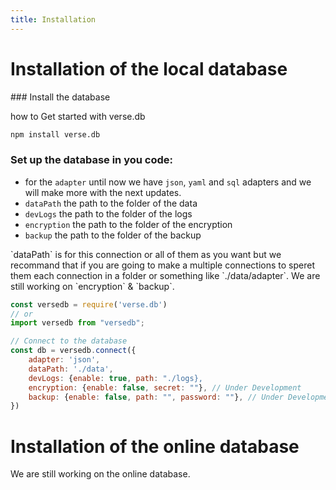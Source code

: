 ```yaml
---
title: Installation
---
```


# Installation of the local database

<Steps>
### Install the database

how to Get started with verse.db

```bash copy npm2yarn
npm install verse.db
```

### Set up the database in you code:

- for the `adapter` until now we have `json`, `yaml` and `sql` adapters and we will make more with the next updates.
- `dataPath` the path to the folder of the data 
- `devLogs` the path to the folder of the logs 
- `encryption` the path to the folder of the encryption 
- `backup` the path to the folder of the backup 
 
<Callout type="info" emoji="ℹ️">
  `dataPath` is for this connection or all of them as you want but we recommand that if you are going to make a multiple connections to speret them each connection in a folder or something like `./data/adapter`.
</Callout>
<Callout type="error" emoji="️🚫">
  We are still working on `encryption` & `backup`.
</Callout>


```js copy showLineNumbers {1,3,10-11}
const versedb = require('verse.db')
// or
import versedb from "versedb";

// Connect to the database
const db = versedb.connect({
    adapter: 'json',
    dataPath: './data',
    devLogs: {enable: true, path: "./logs},
    encryption: {enable: false, secret: ""}, // Under Development
    backup: {enable: false, path: "", password: ""}, // Under Development
})
```
</Steps>

# Installation of the online database

<Callout type="warning" emoji="⚠️">
  We are still working on the online database.
</Callout>